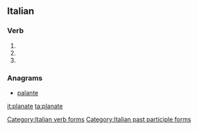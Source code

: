 ==Italian==

===Verb===
{{head|it|verb form}}

# {{inflection of|planare||2|p|pres|indc|lang=it}}
# {{inflection of|planare||2|p|impr|lang=it}}
# {{feminine plural of|planato|lang=it}}

===Anagrams===
* [[palante#Italian|palante]]

[[Category:Italian verb forms]]
[[Category:Italian past participle forms]]

[[it:planate]]
[[ta:planate]]